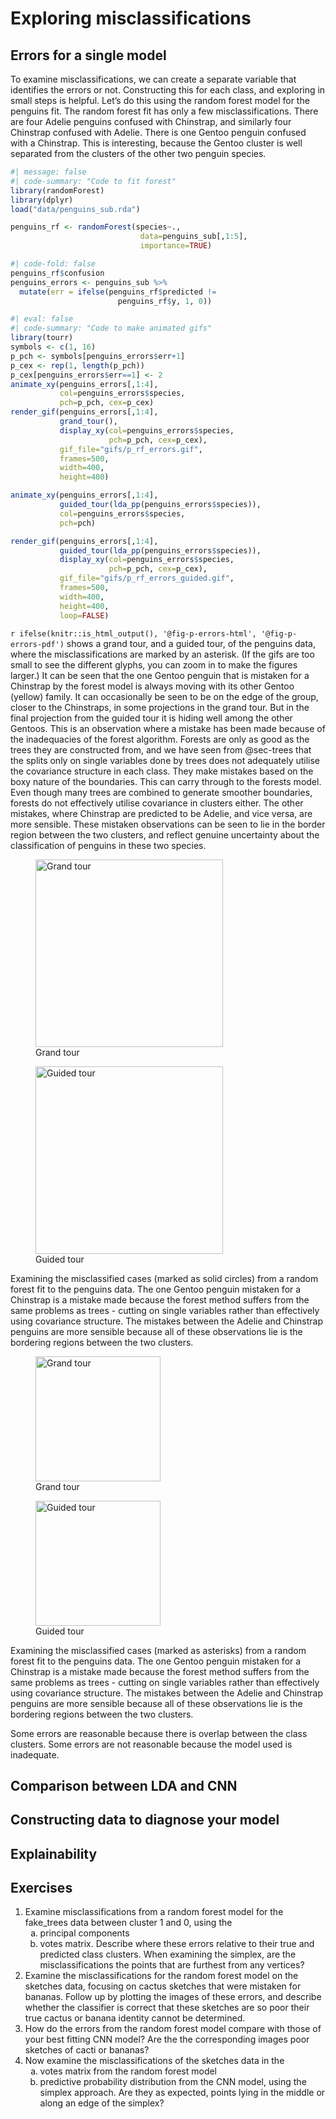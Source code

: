 # Exploring misclassifications
\index{classification!misclassification}

## Errors for a single model

To examine misclassifications, we can create a separate variable that identifies the errors or not. Constructing this for each class, and exploring in small steps is helpful. Let's do this using the random forest model for the penguins fit. The random forest fit has only a few misclassifications. There are four Adelie penguins confused with Chinstrap, and similarly four Chinstrap confused with Adelie. There is one Gentoo penguin confused with a Chinstrap. This is interesting, because the Gentoo cluster is well separated from the clusters of the other two penguin species. 

```r
#| message: false
#| code-summary: "Code to fit forest"
library(randomForest)
library(dplyr)
load("data/penguins_sub.rda")

penguins_rf <- randomForest(species~.,
                             data=penguins_sub[,1:5],
                             importance=TRUE)
```
\index{classification!confusion matrix}

```r
#| code-fold: false
penguins_rf$confusion
penguins_errors <- penguins_sub %>%
  mutate(err = ifelse(penguins_rf$predicted !=
                        penguins_rf$y, 1, 0))
```

```r
#| eval: false
#| code-summary: "Code to make animated gifs"
library(tourr)
symbols <- c(1, 16)
p_pch <- symbols[penguins_errors$err+1]
p_cex <- rep(1, length(p_pch))
p_cex[penguins_errors$err==1] <- 2
animate_xy(penguins_errors[,1:4],
           col=penguins_errors$species,
           pch=p_pch, cex=p_cex)
render_gif(penguins_errors[,1:4],
           grand_tour(),
           display_xy(col=penguins_errors$species,
                      pch=p_pch, cex=p_cex),
           gif_file="gifs/p_rf_errors.gif",
           frames=500,
           width=400,
           height=400)

animate_xy(penguins_errors[,1:4],
           guided_tour(lda_pp(penguins_errors$species)),
           col=penguins_errors$species,
           pch=pch)

render_gif(penguins_errors[,1:4],
           guided_tour(lda_pp(penguins_errors$species)),
           display_xy(col=penguins_errors$species,
                      pch=p_pch, cex=p_cex),
           gif_file="gifs/p_rf_errors_guided.gif",
           frames=500,
           width=400,
           height=400,
           loop=FALSE)

```

`r ifelse(knitr::is_html_output(), '@fig-p-errors-html', '@fig-p-errors-pdf')` shows a grand tour, and a guided tour, of the penguins data, where the misclassifications are marked by an asterisk. (If the gifs are too small to see the different glyphs, you can zoom in to make the figures larger.) It can be seen that the one Gentoo penguin that is mistaken for a Chinstrap by the forest model is always moving with its other Gentoo (yellow) family. It can occasionally be seen to be on the edge of the group, closer to the Chinstraps, in some projections in the grand tour. But in the final projection from the guided tour it is hiding well among the other Gentoos. This is an observation where a mistake has been made because of the inadequacies of the forest algorithm. Forests are only as good as the trees they are constructed from, and we have seen from @sec-trees that the splits only on single variables done by trees does not adequately utilise the covariance structure in each class. They make mistakes based on the boxy nature of the boundaries. This can carry through to the forests model. Even though many trees are combined to generate smoother boundaries, forests do not effectively utilise covariance in clusters either. The other mistakes, where Chinstrap are predicted to be Adelie, and vice versa, are more sensible. These mistaken observations can be seen to lie in the border region between the two clusters, and reflect genuine uncertainty about the classification of penguins in these two species.

::: {.content-visible when-format="html"}
::: {#fig-p-errors-html layout-ncol=2}

![Grand tour](gifs/p_rf_errors.gif){#fig-rf-errors fig-alt="FIX ME" width=300}

![Guided tour](gifs/p_rf_errors_guided.gif){#fig-rf-errors-guided fig-alt="FIX ME" width=300}

Examining the misclassified cases (marked as solid circles) from a random forest fit to the penguins data. The one Gentoo penguin mistaken for a Chinstrap is a mistake made because the forest method suffers from the same problems as trees - cutting on single variables rather than effectively using covariance structure. The mistakes between the Adelie and Chinstrap penguins are more sensible because all of these observations lie is the bordering regions between the two clusters.
:::
:::

::: {.content-visible when-format="pdf"}
::: {#fig-p-errors-pdf layout-ncol=2}

![Grand tour](images/p_rf_errors.png){#fig-rf-errors fig-alt="FIX ME" width=200}

![Guided tour](images/p_rf_errors_guided.png){#fig-rf-errors-guided fig-alt="FIX ME" width=200}

Examining the misclassified cases (marked as asterisks) from a random forest fit to the penguins data. The one Gentoo penguin mistaken for a Chinstrap is a mistake made because the forest method suffers from the same problems as trees - cutting on single variables rather than effectively using covariance structure. The mistakes between the Adelie and Chinstrap penguins are more sensible because all of these observations lie is the bordering regions between the two clusters.
:::
:::

::: {.content-visible when-format="html"}
::: info
Some errors are reasonable because there is overlap between the class clusters. Some errors are not reasonable because the model used is inadequate.
:::
:::

::: {.content-visible when-format="pdf"}
\infobox{Some errors are reasonable because there is overlap between the class clusters. Some errors are not reasonable because the model used is inadequate.
}
:::

## Comparison between LDA and CNN

## Constructing data to diagnose your model

## Explainability

## Exercises {-}

1. Examine misclassifications from a random forest model for the fake_trees data between cluster 1 and 0, using the 
    a. principal components
    b. votes matrix. 
Describe where these errors relative to their true and predicted class clusters. When examining the simplex, are the misclassifications the points that are furthest from any vertices?
2. Examine the misclassifications for the random forest model on the sketches data, focusing on cactus sketches that were mistaken for bananas. Follow up by plotting the images of these errors, and describe whether the classifier is correct that these sketches are so poor their true cactus or banana identity cannot be determined. 
3. How do the errors from the random forest model compare with those of your best fitting CNN model? Are the the corresponding images poor sketches of cacti or bananas?
4. Now examine the misclassifications of the sketches data in the 
    a. votes matrix from the random forest model
    b. predictive probability distribution from the CNN model,
using the simplex approach. Are they as expected, points lying in the middle or along an edge of the simplex?
